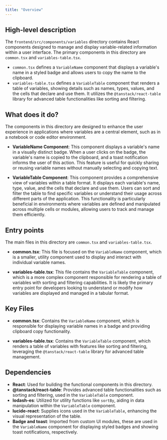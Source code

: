 ```yaml
---
title: "Overview"
---
```


## High-level description

The `frontend/src/components/variables` directory contains React components designed to manage and display variable-related information within a user interface. The primary components in this directory are `common.tsx` and `variables-table.tsx`. 

- `common.tsx` defines a `VariableName` component that displays a variable's name in a styled badge and allows users to copy the name to the clipboard.
- `variables-table.tsx` defines a `VariableTable` component that renders a table of variables, showing details such as names, types, values, and the cells that declare and use them. It utilizes the `@tanstack/react-table` library for advanced table functionalities like sorting and filtering.

## What does it do?

The components in this directory are designed to enhance the user experience in applications where variables are a central element, such as in a notebook or code editor environment.

- **VariableName Component**: This component displays a variable's name in a visually distinct badge. When a user clicks on the badge, the variable's name is copied to the clipboard, and a toast notification informs the user of this action. This feature is useful for quickly sharing or reusing variable names without manually selecting and copying text.

- **VariableTable Component**: This component provides a comprehensive view of variables within a table format. It displays each variable's name, type, value, and the cells that declare and use them. Users can sort and filter the table to find specific variables or understand their usage across different parts of the application. This functionality is particularly beneficial in environments where variables are defined and manipulated across multiple cells or modules, allowing users to track and manage them efficiently.

## Entry points

The main files in this directory are `common.tsx` and `variables-table.tsx`. 

- **common.tsx**: This file is focused on the `VariableName` component, which is a smaller, utility component used to display and interact with individual variable names.

- **variables-table.tsx**: This file contains the `VariableTable` component, which is a more complex component responsible for rendering a table of variables with sorting and filtering capabilities. It is likely the primary entry point for developers looking to understand or modify how variables are displayed and managed in a tabular format.

## Key Files

- **common.tsx**: Contains the `VariableName` component, which is responsible for displaying variable names in a badge and providing clipboard copy functionality.

- **variables-table.tsx**: Contains the `VariableTable` component, which renders a table of variables with features like sorting and filtering, leveraging the `@tanstack/react-table` library for advanced table management.

## Dependencies

- **React**: Used for building the functional components in this directory.
- **@tanstack/react-table**: Provides advanced table functionalities such as sorting and filtering, used in the `VariableTable` component.
- **lodash-es**: Utilized for utility functions like `sortBy`, aiding in data manipulation within the `VariableTable` component.
- **lucide-react**: Supplies icons used in the `VariableTable`, enhancing the visual representation of the table.
- **Badge and toast**: Imported from custom UI modules, these are used in the `VariableName` component for displaying styled badges and showing toast notifications, respectively.